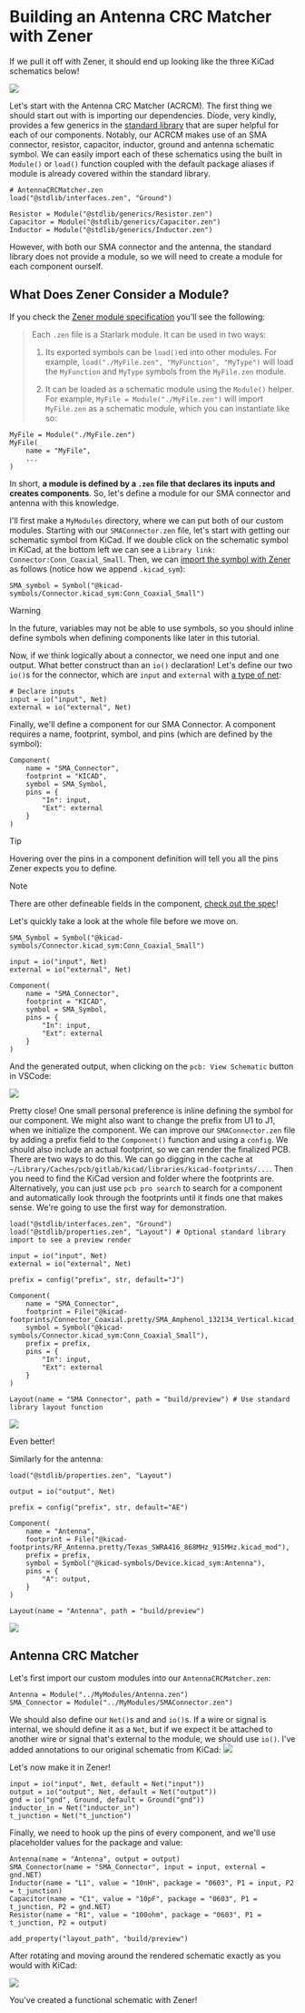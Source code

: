 # Building an Antenna CRC Matcher with Zener

If we pull it off with Zener, it should end up looking like the three KiCad schematics below!

![](../images/KiCAD_Antenna_CRC_Matcher.png)

Let's start with the Antenna CRC Matcher (ACRCM). The first thing we should start out with is importing our dependencies. Diode, very kindly, provides a few generics in the [standard library](https://github.com/diodeinc/stdlib/tree/main/generics) that are super helpful for each of our components. Notably, our ACRCM makes use of an SMA connector, resistor, capacitor, inductor, ground and antenna schematic symbol. We can easily import each of these schematics using the built in `Module()` or `load()` function coupled with the default package aliases if module is already covered within the standard library.

```zener
# AntennaCRCMatcher.zen
load("@stdlib/interfaces.zen", "Ground")

Resistor = Module("@stdlib/generics/Resistor.zen")
Capacitor = Module("@stdlib/generics/Capacitor.zen")
Inductor = Module("@stdlib/generics/Inductor.zen")
```

However, with both our SMA connector and the antenna, the standard library does not provide a module, so we will need to create a module for each component ourself.

## What Does Zener Consider a Module?
If you check the [Zener module specification](https://docs.pcb.new/pages/spec#files-as-modules) you'll see the following:

>Each `.zen` file is a Starlark module. It can be used in two ways:
>
> 1. Its exported symbols can be `load()`ed into other modules. For example, `load("./MyFile.zen", "MyFunction", "MyType")` will load the `MyFunction` and `MyType` symbols from the `MyFile.zen` module.
> 
> 2. It can be loaded as a schematic module using the `Module()` helper. For example, `MyFile = Module("./MyFile.zen")` will import `MyFile.zen` as a schematic module, which you can instantiate like so:
> 
```zener
MyFile = Module("./MyFile.zen")
MyFile(
    name = "MyFile",
    ...
)
```

In short, **a module is defined by a `.zen` file that declares its inputs and creates components**. So, let's define a module for our SMA connector and antenna with this knowledge. 

I'll first make a `MyModules` directory, where we can put both of our custom modules. Starting with our `SMAConnector.zen` file, let's start with getting our schematic symbol from KiCad. If we double click on the schematic symbol in KiCad, at the bottom left we can see a `Library link: Connector:Conn_Coaxial_Small`. Then, we can [import the symbol with Zener](https://docs.pcb.new/pages/spec#symbol) as follows (notice how we append `.kicad_sym`):

```zener
SMA_symbol = Symbol("@kicad-symbols/Connector.kicad_sym:Conn_Coaxial_Small")
```
> [!WARNING]
> In the future, variables may not be able to use symbols, so you should inline define symbols when defining components like later in this tutorial.

Now, if we think logically about a connector, we need one input and one output. What better construct than an `io()` declaration! Let's define our two `io()`s for the connector, which are `input` and `external` with [a type of net](https://docs.pcb.new/pages/spec#net):

```zener
# Declare inputs
input = io("input", Net)
external = io("external", Net)
```

Finally, we'll define a component for our SMA Connector. A component requires a name, footprint, symbol, and pins (which are defined by the symbol):

```zener
Component(
    name = "SMA_Connector",
    footprint = "KICAD",
    symbol = SMA_Symbol,
    pins = {
        "In": input,
        "Ext": external
    }
)
```
> [!TIP]
> Hovering over the pins in a component definition will tell you all the pins Zener expects you to define.

> [!NOTE] 
> There are other defineable fields in the component, [check out the spec](https://docs.pcb.new/pages/spec#component)!

Let's quickly take a look at the whole file before we move on.

```zener
SMA_Symbol = Symbol("@kicad-symbols/Connector.kicad_sym:Conn_Coaxial_Small")

input = io("input", Net)
external = io("external", Net)

Component(
    name = "SMA_Connector",
    footprint = "KICAD",
    symbol = SMA_Symbol,
    pins = {
        "In": input,
        "Ext": external
    }
)
```
And the generated output, when clicking on the `pcb: View Schematic` button in VSCode:

![](../images/First_Pass.png)

Pretty close! One small personal preference is inline defining the symbol for our component. We might also want to change the prefix from U1 to J1, when we initialize the component. We can improve our `SMAConnector.zen` file by adding a prefix field to the `Component()` function and using a `config`. We should also include an actual footprint, so we can render the finalized PCB. There are two ways to do this. We can go digging in the cache at `~/Library/Caches/pcb/gitlab/kicad/libraries/kicad-footprints/...`. Then you need to find the KiCad version and folder where the footprints are. Alternatively, you can just use `pcb pro search` to search for a component and automatically look through the footprints until it finds one that makes sense. We're going to use the first way for demonstration.

```zener
load("@stdlib/interfaces.zen", "Ground")
load("@stdlib/properties.zen", "Layout") # Optional standard library import to see a preview render

input = io("input", Net)
external = io("external", Net)

prefix = config("prefix", str, default="J")

Component(
    name = "SMA_Connector",
    footprint = File("@kicad-footprints/Connector_Coaxial.pretty/SMA_Amphenol_132134_Vertical.kicad_mod"),
    symbol = Symbol("@kicad-symbols/Connector.kicad_sym:Conn_Coaxial_Small"),
    prefix = prefix,
    pins = {
        "In": input,
        "Ext": external
    }
)

Layout(name = "SMA Connector", path = "build/preview") # Use standard library layout function
```

![](../images/Second_Pass.png)

Even better!

Similarly for the antenna:

```zener
load("@stdlib/properties.zen", "Layout")

output = io("output", Net)

prefix = config("prefix", str, default="AE")

Component(
    name = "Antenna",
    footprint = File("@kicad-footprints/RF_Antenna.pretty/Texas_SWRA416_868MHz_915MHz.kicad_mod"),
    prefix = prefix,
    symbol = Symbol("@kicad-symbols/Device.kicad_sym:Antenna"),
    pins = {
        "A": output,
    }
)

Layout(name = "Antenna", path = "build/preview")
```
![](../images/antenna.png)

## Antenna CRC Matcher
Let's first import our custom modules into our `AntennaCRCMatcher.zen`:

```zener
Antenna = Module("../MyModules/Antenna.zen")
SMA_Connector = Module("../MyModules/SMAConnector.zen")
```

We should also define our `Net()`s and and `io()`s. If a wire or signal is internal, we should define it as a `Net`, but if we expect it be attached to another wire or signal that's external to the module, we should use `io()`. I've added annotations to our original schematic from KiCad:
![](../images/Named_Nets.png)

Let's now make it in Zener!

```zener
input = io("input", Net, default = Net("input"))
output = io("output", Net, default = Net("output"))
gnd = io("gnd", Ground, default = Ground("gnd"))
inductor_in = Net("inductor_in")
t_junction = Net("t_junction")
```

Finally, we need to hook up the pins of every component, and we'll use placeholder values for the package and value:

```zener
Antenna(name = "Antenna", output = output)
SMA_Connector(name = "SMA_Connector", input = input, external = gnd.NET)
Inductor(name = "L1", value = "10nH", package = "0603", P1 = input, P2 = t_junction)
Capacitor(name = "C1", value = "10pF", package = "0603", P1 = t_junction, P2 = gnd.NET)
Resistor(name = "R1", value = "100ohm", package = "0603", P1 = t_junction, P2 = output)

add_property("layout_path", "build/preview")
```

After rotating and moving around the rendered schematic exactly as you would with KiCad:

![](../images/Zener_ACRCM.png)

You've created a functional schematic with Zener!

